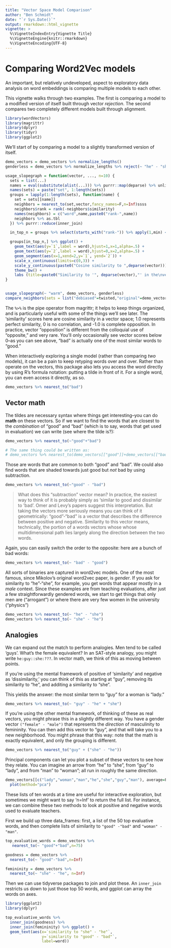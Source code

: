 ```yaml
---
title: "Vector Space Model Comparison"
author: "Ben Schmidt"
date: "`r Sys.Date()`"
output: rmarkdown::html_vignette
vignette: >
  %\VignetteIndexEntry{Vignette Title}
  %\VignetteEngine{knitr::rmarkdown}
  %\VignetteEncoding{UTF-8}
---
```


# Comparing Word2Vec models

An important, but relatively undeveloped, aspect to exploratory data analysis on word embeddings is comparing multiple models to each other.

This vignette walks through two examples. The first is comparing a model to a modified version of itself built through vector *rejection*. The second compares two completely different models built through alignment.

```r
library(wordVectors)
library(magrittr)
library(dplyr)
library(tidyr)
library(ggplot2)
```

We'll start of by comparing a model to a slightly transformed version of itself.

```r

demo_vectors = demo_vectors %>% normalize_lengths()
genderless = demo_vectors %>% normalize_lengths %>% reject(~ "he" - "she") %>% reject(~ "man" - "woman") %>% normalize_lengths
```



```r

usage_slopegraph = function(vector, ..., n=10) {
  sets = list(...)
  names = eval(substitute(alist(...))) %>% purrr::map(deparse) %>% unlist
  names(sets) = paste("set", 1:length(sets))
  groups = lapply(1:length(sets), function(name) {
    set = sets[[name]]
    neighbors = nearest_to(set,vector,fancy_names=F,n=Inf)ssss
    neighbors$rank = rank(-neighbors$similarity)
    names(neighbors) = c("word",name,paste0("rank-",name))
    neighbors %>% as.tbl
  }) %>% purrr::reduce(inner_join)

  in_top_n = groups %>% select(starts_with("rank-")) %>% apply(1,min) <= n

  groups[in_top_n,] %>% ggplot() + 
    geom_text(aes(y=`1`,label = word),hjust=1,x=1,alpha=.5) + 
    geom_text(aes(y=`2`,label = word),hjust=0,x=2,alpha=.5) + 
    geom_segment(aes(x=1,xend=2,y=`1`, yend=`2`)) + 
    scale_x_continuous(limits=c(0,3)) +
    scale_y_continuous(paste0("Cosine similarity to ",deparse(vector)))+ 
    theme_bw() + 
    labs (title=paste0("Similarity to '", deparse(vector),"' in the\nvectorspaces ", names[1], " (left) and\n", names[2], " (right)"))
}


usage_slopegraph(~ "warm", demo_vectors, genderless)
compare_neighbors(sets = list("debiased"=twisted,"original"=demo_vectors),vector="woman",n=10)

```

The `%>%` is the pipe operator from magrittr; it helps to keep things organized, and is particularly useful with some of the things we'll see later. The 'similarity' scores here are cosine similarity in a vector space; 1.0 represents perfect similarity, 0 is no correlation, and -1.0 is complete opposition. In practice, vector "opposition" is different from the colloquial use of "opposite," and very rare. You'll only occasionally see vector scores below 0--as you can see above, "bad" is actually one of the most similar words to "good."

When interactively exploring a single model (rather than comparing *two* models), it can be a pain to keep retyping words over and over. Rather than operate on the vectors, this package also lets you access the word directly by using R's formula notation: putting a tilde in front of it. For a single word, you can even access it directly, as so.

```r
demo_vectors %>% nearest_to("bad")
```

## Vector math

The tildes are necessary syntax where things get interesting--you can do **math** on these vectors. So if we want to find the words that are closest to the *combination* of "good" and "bad" (which is to say, words that get used in evaluation) we can write (see where the tilde is?):

```r

demo_vectors %>% nearest_to(~"good"+"bad")

# The same thing could be written as:
# demo_vectors %>% nearest_to(demo_vectors[["good"]]+demo_vectors[["bad"]])
```

Those are words that are common to both "good" and "bad". We could also find words that are shaded towards just good but *not* bad by using subtraction.

```r
demo_vectors %>% nearest_to(~"good" - "bad")
```

> What does this "subtraction" vector mean? 
> In practice, the easiest way to think of it is probably simply as 'similar to 
> good and dissimilar to 'bad'. Omer and Levy's papers suggest this interpretation.
> But taking the vectors more seriously means you can think of it geometrically: "good"-"bad" is
> a vector that describes the difference between positive and negative.
> Similarity to this vector means, technically, the portion of a words vectors whose
> whose multidimensional path lies largely along the direction between the two words. 

Again, you can easily switch the order to the opposite: here are a bunch of bad words:

```r
demo_vectors %>% nearest_to(~ "bad" - "good")
```

All sorts of binaries are captured in word2vec models. One of the most famous, since Mikolov's original word2vec paper, is *gender*. If you ask for similarity to "he"-"she", for example, you get words that appear mostly in a *male* context. Since these examples are from teaching evaluations, after just a few straightforwardly gendered words, we start to get things that only men are ("arrogant") or where there are very few women in the university ("physics")

```r
demo_vectors %>% nearest_to(~ "he" - "she")
demo_vectors %>% nearest_to(~ "she" - "he")
```

## Analogies

We can expand out the match to perform analogies. Men tend to be called 'guys'. 
What's the female equivalent?
In an SAT-style analogy, you might write `he:guy::she:???`.
In vector math, we think of this as moving between points. 

If you're using the mental framework of positive of 'similarity' and
negative as 'dissimilarity,' you can think of this as starting at "guy",
removing its similarity to "he", and additing a similarity to "she".

This yields the answer: the most similar term to "guy" for a woman is "lady."

```r
demo_vectors %>% nearest_to(~ "guy" - "he" + "she")
```

If you're using the other mental framework, of thinking of these as real vectors, 
you might phrase this in a slightly different way.
You have a gender vector `("female" - "male")` that represents the *direction* of masculinity 
to femininity. You can then add this vector to "guy", and that will take you to a new neighborhood. You might phrase that this way: note that the math is exactly equivalent, and
only the grouping is different.

```r
demo_vectors %>% nearest_to("guy" + ("she" - "he"))
```

Principal components can let you plot a subset of these vectors to see how they relate. You can imagine an arrow from "he" to "she", from "guy" to "lady", and from "man" to "woman"; all run in roughly the same direction.

```r

demo_vectors[[c("lady","woman","man","he","she","guy","man"), average=F]] %>% 
  plot(method="pca")

```

These lists of ten words at a time are useful for interactive exploration, but sometimes we might want to say 'n=Inf' to return the full list. For instance, we can combine these two methods to look at positive and negative words used to evaluate teachers. 

First we build up three data_frames: first, a list of the 50 top evaluative words, and then complete lists of similarity to `"good" -"bad"` and `"woman" - "man"`. 

```r
top_evaluative_words = demo_vectors %>% 
   nearest_to(~ "good"+"bad",n=75)

goodness = demo_vectors %>% 
  nearest_to(~ "good"-"bad",n=Inf) 

femininity = demo_vectors %>% 
  nearest_to(~ "she" - "he", n=Inf)
```

Then we can use tidyverse packages to join and plot these.
An `inner_join` restricts us down to just those top 50 words, and ggplot
can array the words on axes.

```r
library(ggplot2)
library(dplyr)

top_evaluative_words %>%
  inner_join(goodness) %>%
  inner_join(femininity) %>% ggplot() + 
  geom_text(aes(x=`similarity to "she" - "he"`,
                y=`similarity to "good" - "bad"`,
                label=word))
```

